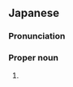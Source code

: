 ==Japanese==
{{ja-kanjitab|さ|わ|こ|yomi=k}}

===Pronunciation===
{{ja-pron|さわこ|y=k}}

===Proper noun===
{{ja-pos|proper|さわこ}}

# {{given name|female|lang=ja}}